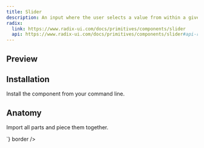 ```yaml
---
title: Slider
description: An input where the user selects a value from within a given range.
radix:
  link: https://www.radix-ui.com/docs/primitives/components/slider
  api: https://www.radix-ui.com/docs/primitives/components/slider#api-reference
---
```

## Preview

<Preview>
  <Grid
    css={{
      width:'300px',
      gap: "$4",
    }}
  >
    <Slider defaultValue={[50]} />
    <Slider defaultValue={[25, 75]} />
    <Slider defaultValue={[50]} orientation="vertical" css={{ height: 75 }} />
  </Grid>
</Preview>

## Installation

Install the component from your command line.

<LiveProvider>
    <LiveEditor code={`npm install @odpf/apsara`} border/>
</LiveProvider>


## Anatomy
Import all parts and piece them together.

<LiveProvider>
    <LiveEditor code={`

<Slider defaultValue={[50]} />
<Slider defaultValue={[25, 75]} />
<Slider defaultValue={[50]} orientation="vertical" css={{ height: 75 }} />
`} border />
</LiveProvider>
